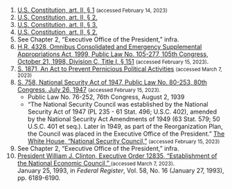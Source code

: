 
1. [U.S. Constitution, art. II, § 1](https://constitution.congress.gov/constitution/article-2-section-1/) <small>(accessed February 14, 2023)</small>
2. [U.S. Constitution, art. II, § 2.](https://constitution.congress.gov/constitution/article-2/#article-2-section-2)
3. [U.S. Constitution, art. II, § 3.](https://constitution.congress.gov/constitution/article-2/#article-2-section-3)
4. [U.S. Constitution, art. II, § 2.](https://constitution.congress.gov/constitution/article-2/#article-2-section-2)
5. See Chapter 2, <Link to="/project2025/taking-the-reins-of-government/executive-office-of-the-president">“Executive Office of the President,”</Link> infra.
6. [H.R. 4328, Omnibus Consolidated and Emergency Supplemental Appropriations Act, 1999, Public Law No. 105-277, 105th Congress, October 21, 1998, Division C, Title I, § 151](https://www.congress.gov/105/plaws/publ277/PLAW-105publ277.pdf) <small>(accessed February 15, 2023)</small>.
7. [S. 1871, An Act to Prevent Pernicious Political Activities](https://govtrackus.s3.amazonaws.com/legislink/pdf/stat/53/STATUTE-53-Pg1147.pdf) <small>(accessed March 7, 2023)</small>
8. [S. 758, National Security Act of 1947, Public Law No. 80-253, 80th Congress, July 26, 1947](https://govtrackus.s3.amazonaws.com/legislink/pdf/stat/61/STATUTE-61-Pg495.pdf) <small>(accessed February 15, 2023).</small>
    * Public Law No. 76-252, 76th Congress, August 2, 1939
    * “The National Security Council was established by the National Security Act of 1947 (PL 235 - 61 Stat. 496; U.S.C. 402), amended by the National Security Act Amendments of 1949 (63 Stat. 579; 50 U.S.C. 401 et seq.). Later in 1949, as part of the Reorganization Plan, the Council was placed in the Executive Office of the President.” [The White House, “National Security Council,”](https://www.whitehouse.gov/nsc/) <small>(accessed February 15, 2023)</small>
9. See Chapter 2, <Link to="/project2025/taking-the-reins-of-government/executive-office-of-the-president">“Executive Office of the President,”</Link> infra.
10. [President William J. Clinton, Executive Order 12835, “Establishment of the National Economic Council,” ](https://www.govinfo.gov/content/pkg/FR-1993-01-27/pdf/FR-1993-01-27.pdf) <small>(accessed March 7, 2023)</small>. <br />January 25, 1993, in *Federal Register*, Vol. 58, No. 16 (January 27, 1993), pp. 6189-6190.
